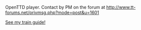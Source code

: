 OpenTTD player.  Contact by PM on the forum at http://www.tt-forums.net/privmsg.php?mode=post&u=1601


[[en/Community/Essays/Brianetta's Railway Guide|See my train guide!]]